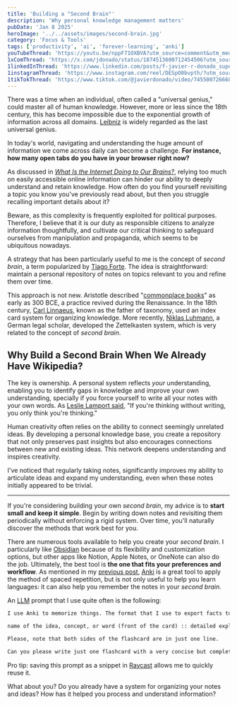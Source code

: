```yaml
---
title: 'Building a "Second Brain"'
description: 'Why personal knowledge management matters'
pubDate: 'Jan 8 2025'
heroImage: '../../assets/images/second-brain.jpg'
category: 'Focus & Tools'
tags: ['productivity', 'ai', 'forever-learning', 'anki']
youTubeThread: 'https://youtu.be/nppF71OXBVA?utm_source=comment&utm_medium=jdonado-com'
1xComThread: 'https://x.com/jdonado/status/1874513600712454506?utm_source=comment&utm_medium=jdonado-com'
1linkedInThread: 'https://www.linkedin.com/posts/f-javier-r-donado_supercharge-your-language-learning-with-this-activity-7280277793865625601-EgEp?utm_source=comment&utm_medium=jdonado-com'
1instagramThread: 'https://www.instagram.com/reel/DESpO0bvpth/?utm_source=ig_web_copy_link&igsh=MzRlODBiNWFlZA==?utm_source=comment&utm_medium=jdonado-com'
1tikTokThread: 'https://www.tiktok.com/@javierdonado/video/7455007266689813793?utm_source=comment&utm_medium=jdonado-com'
---
```


There was a time when an individual, often called a "universal genius," could master all of human knowledge. However, more or less since the 18th century, this has become impossible due to the exponential growth of information across all domains. [Leibniz](https://www.thecollector.com/leibniz-last-genius-philosopher/) is widely regarded as the last universal genius.

In today's world, navigating and understanding the huge amount of information we come across daily can become a challenge. **For instance, how many open tabs do you have in your browser right now?**

As discussed in _[What Is the Internet Doing to Our Brains?](/post/2024-12-18-what-the-internet-is-doing-to-our-brains-copy/)_, relying too much on easily accessible online information can hinder our ability to deeply understand and retain knowledge. How often do you find yourself revisiting a topic you know you've previously read about, but then you struggle recalling important details about it?

Beware, as this complexity is frequently exploited for political purposes. Therefore, I believe that it is our duty as responsible citizens to analyze information thoughtfully, and cultivate our critical thinking to safeguard ourselves from manipulation and propaganda, which seems to be ubiquitous nowadays.

A strategy that has been particularly useful to me is the concept of _second brain_, a term popularized by [Tiago Forte](https://www.goodreads.com/author/show/17177938.Tiago_Forte). The idea is straightforward: maintain a personal repository of notes on topics relevant to you and refine them over time.

This approach is not new. Aristotle described "[commonplace books](https://en.wikipedia.org/wiki/Commonplace_book)" as early as 300 BCE, a practice revived during the Renaissance. In the 18th century, [Carl Linnaeus](https://en.wikipedia.org/wiki/Carl_Linnaeus), known as the father of taxonomy, used an index card system for organizing knowledge. More recently, [Niklas Luhmann](https://en.wikipedia.org/wiki/Niklas_Luhmann), a German legal scholar, developed the Zettelkasten system, which is very related to the concept of _second brain_.

## Why Build a Second Brain When We Already Have Wikipedia?

The key is ownership. A personal system reflects _your_ understanding, enabling you to identify gaps in knowledge and improve your own understanding, specially if you force yourself to write all your notes with your own words. As [Leslie Lamport said](https://www.goodreads.com/quotes/11255502-if-you-re-thinking-without-writing-you-only-think-you-re-thinking), "If you're thinking without writing, you only think you're thinking."

Human creativity often relies on the ability to connect seemingly unrelated ideas. By developing a personal knowledge base, you create a repository that not only preserves past insights but also encourages connections between new and existing ideas. This network deepens understanding and inspires creativity.

I've noticed that regularly taking notes, significantly improves my ability to articulate ideas and expand my understanding, even when these notes initially appeared to be trivial.

---

If you're considering building your own _second brain_, my advice is to **start small and keep it simple**. Begin by writing down notes and revisiting them periodically without enforcing a rigid system. Over time, you'll naturally discover the methods that work best for you.

There are numerous tools available to help you create your _second brain_. I particularly like [Obsidian](https://obsidian.md/) because of its flexibility and customization options, but other apps like Notion, Apple Notes, or OneNote can also do the job. Ultimately, the best tool is **the one that fits your preferences and workflow**. As mentioned in my [previous post](/post/2025-01-01-language-learning-ai/), [Anki](https://apps.ankiweb.net/) is a great tool to apply the method of spaced repetition, but is not only useful to help you learn languages: it can also help you remember the notes in your _second brain_.

An [LLM](https://en.wikipedia.org/wiki/Large_language_model) prompt that I use quite often is the following:

```markdown
I use Anki to memorize things. The format that I use to export facts to Anki as flashcards is the following:

name of the idea, concept, or word (front of the card) :: detailed explanation (back of the card)

Please, note that both sides of the flashcard are in just one line.

Can you please write just one flashcard with a very concise but complete version of the most relevant information about the note below?
```

Pro tip: saving this prompt as a snippet in [Raycast](https://www.raycast.com/) allows me to quickly reuse it.

What about you? Do you already have a system for organizing your notes and ideas? How has it helped you process and understand information?

